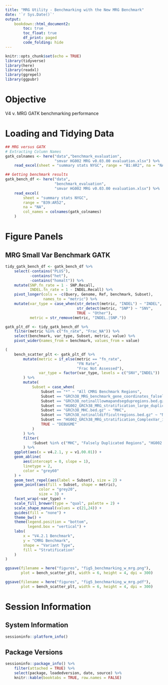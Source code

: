 ```yaml
---
title: "MRG Utility - Benchmarking with the New MRG Benchmark"
date: '`r Sys.Date()`'
output: 
    bookdown::html_document2:
        toc: true
        toc_float: true
        df_print: paged
        code_folding: hide
---
```


```r
knitr::opts_chunk$set(echo = TRUE)
library(tidyverse)
library(here)
library(readxl)
library(ggrepel)
library(ggpubr)
```

# Objective
V4 v. MRG GATK benchmarking performance 


# Loading and Tidying Data
```r
## MRG versus GATK
# Extracting Column Names
gatk_colnames <- here("data","benchmark_evaluation",
                      "smvar HG002 MRG v0.03.00 evaluation.xlsx") %>% 
    read_excel(sheet = "summary stats NYGC", range = "B1:AR2", na = "NA")

## Getting benchmark results
gatk_bench_df <- here("data",
                      "benchmark_evaluation",
                      "smvar HG002 MRG v0.03.00 evaluation.xlsx") %>%
    read_excel(
        sheet = "summary stats NYGC",
        range = "B39:AR52",
        na = "NA",
        col_names = colnames(gatk_colnames)
    )
```

# Figure Panels

## MRG Small Var Benchmark GATK
```r
tidy_gatk_bench_df <- gatk_bench_df %>% 
    select(-contains("PLUS"),
           -contains("het"),
           -contains("homalt")) %>% 
    mutate(SNP.fn_rate = 1 - SNP.Recall,
           INDEL.fn_rate = 1 - INDEL.Recall) %>% 
    pivot_longer(cols = -c(Query, Genome, Ref, benchmark, Subset), 
                 names_to = "metric") %>% 
    mutate(var_type = case_when(str_detect(metric, "INDEL") ~ "INDEL",
                                str_detect(metric, "SNP") ~ "SNV",
                                TRUE ~ "Other"),
           metric = str_remove(metric, "INDEL.|SNP.")) 
```

```r
gatk_plt_df <- tidy_gatk_bench_df %>% 
    filter(metric %in% c("fn_rate", "Frac_NA")) %>% 
    select(benchmark, var_type, Subset, metric, value) %>% 
    pivot_wider(names_from = benchmark, values_from = value)

(
    bench_scatter_plt <- gatk_plt_df %>%
        mutate(metric = if_else(metric == "fn_rate", 
                                "FN Rate", 
                                "Frac Not Assessed"),
               var_type = factor(var_type, levels = c("SNV","INDEL"))
        ) %>%
        mutate(
            Subset = case_when(
                Subset == "*" ~ "All CMRG Benchmark Regions",
                Subset == "GRCh38_MRG_benchmark_gene_coordinates_falselyduplicated.bed.gz" ~ "Falsely Duplicated Regions",
                Subset == "GRCh38_notinalllowmapandsegdupregions.bed.gz" ~ "Not In LowMap and SegDup",
                Subset == "HG002_GRCh38_MRG_stratification_large_duplication_not_in_ref.bed" ~ "HG002 Large Dups",
                Subset == "GRCh38_MHC.bed.gz" ~ "MHC",
                Subset == "GRCh38_notinalldifficultregions.bed.gz" ~ "Not In All Difficult",
                Subset == "HG002_GRCh38_MRG_stratification_ComplexVar_in_TR.bed.gz" ~ "ComplexVars In TR",
                TRUE ~ "DEBUGME"
            )
        ) %>%
        filter(
            !Subset %in% c("MHC", "Falsely Duplicated Regions", "HG002 Large Dups")
        ) %>% 
    ggplot(aes(x = v4.2.1, y = v1.00.01)) +
    geom_abline(
        aes(intercept = 0, slope = 1),
        linetype = 2,
        color = "grey60"
    ) +
    geom_text_repel(aes(label = Subset), size = 2) +
    geom_point(aes(fill = Subset, shape = metric), 
               color = "grey20", 
               size = 3) +
    facet_wrap(~var_type) +
    scale_fill_brewer(type = "qual", palette = 2) +
    scale_shape_manual(values = c(21,24)) +
    guides(fill = "none") +
    theme_bw() +
    theme(legend.position = "bottom", 
          legend.box = "vertical") +
    labs(
        x = "V4.2.1 Benchmark",
        y = "CMRG Benchmark",
        shape = "Variant Type",
        fill = "Stratification"
    )
)

```



```r
ggsave(filename = here("figures", "fig5_benchmarking_w_mrg.png"), 
       plot = bench_scatter_plt, width = 6, height = 4, dpi = 300) 

ggsave(filename = here("figures", "fig5_benchmarking_w_mrg.pdf"), 
       plot = bench_scatter_plt, width = 6, height = 4, dpi = 300) 
```


# Session Information
## System Information
```r
sessioninfo::platform_info()
```


## Package Versions
```r
sessioninfo::package_info() %>% 
    filter(attached = TRUE) %>% 
    select(package, loadedversion, date, source) %>%
    knitr::kable(booktabs = TRUE, row.names = FALSE)
```